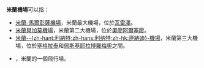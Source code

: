 '''米蘭機場'''可以指：
* [[米蘭-馬爾彭薩機場|米蘭-馬爾彭薩機場]]，米蘭最大機場，位於[[瓦雷澤|瓦雷澤]]。
* [[奧廖阿爾塞廖國際機場|米蘭貝加莫機場]]，米蘭第二大機場，位於[[奧廖阿爾塞廖|奧廖阿爾塞廖]]。
* [[米蘭-利納特機場|米蘭--{zh-hant:利納特;zh-hans:利纳特;zh-hk:連納迪}-機場]]，米蘭第三大機場，位於[[塞格拉泰|塞格拉泰]]和[[佩斯基耶拉博羅梅奧|佩斯基耶拉博羅梅奧]]之間。
* {{link-en|米蘭布雷索機場|Bresso Airport}}，米蘭的一個飛行場。

{{disambiguation|Cat=四字機場消歧義}}